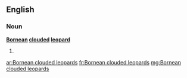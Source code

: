 ==English==

===Noun===
'''[[Bornean]] [[clouded]] [[leopard]]'''

# {{plural of|[[Bornean clouded leopard]]}}

[[ar:Bornean clouded leopards]]
[[fr:Bornean clouded leopards]]
[[mg:Bornean clouded leopards]]